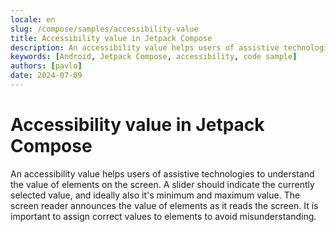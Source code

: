```yaml
---
locale: en
slug: /compose/samples/accessibility-value
title: Accessibility value in Jetpack Compose
description: An accessibility value helps users of assistive technologies to understand the value of elements on the screen.
keywords: [Android, Jetpack Compose, accessibility, code sample]
authors: [pavlo]
date: 2024-07-09
---
```


# Accessibility value in Jetpack Compose

An accessibility value helps users of assistive technologies to understand the value of elements on the screen. A slider should indicate the currently selected value, and ideally also it's minimum and maximum value. The screen reader announces the value of elements as it reads the screen. It is important to assign correct values to elements to avoid misunderstanding.

<CodeSample id="accessibility-value" platform="compose" locale="en"/>
